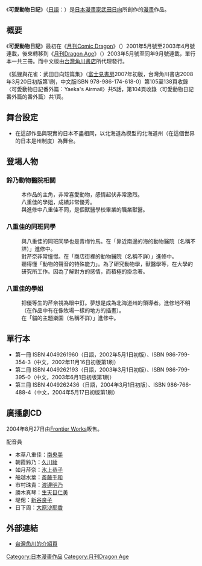 {{Infobox animanga/Headerofja
|標題= 可愛動物日記
|圖像= 
|尺寸= 
|說明= 
|日文名稱= やえかのカルテ
|英文名稱= 
|假名= 
|羅馬字= Yaeka no Karte
|類型= 
}}
{{Infobox animanga/name
|作品原名= {{lang|ja|やえかのカルテ}}
|官方譯名= 
|正式譯名= {{flagicon|Taiwan}} {{flagicon|Hong Kong}}可愛動物日記
|常用譯名= 
}}
{{Infobox animanga/Manga
|標題= 
|作者= [[武田日向|武田日向]]
|作畫= 
|出版社= {{flagicon|Japan}} [[富士見書房|富士見書房]]<br />{{flagicon|Taiwan}} {{flagicon|Hong Kong}} [[台灣角川|台灣角川]]
|其他出版社= 
|連載雜誌= [[月刊Comic_Dragon|月刊Comic Dragon]]<br />→[[月刊Dragon_Age|月刊Dragon Age]]
|label= {{flagicon|Japan}} Dragon Comics<br>{{flagicon|Taiwan}} {{flagicon|Hong Kong}} Kadokawa Comics Boy Series DX
|發售日= 
|開始= 月刊Comic Dragon<br />2001年5月號 – 2003年4月號<br />月刊Dragon Age<br />2003年5月號
|結束= 2008年4月號
|冊數= 全3冊
|話數= 全27話
|其他= 
}}
{{Infobox animanga/Footerofja}}
《'''可愛動物日記'''》（[[日語|日語]]：{{lang|ja|やえかのカルテ}}）是[[日本|日本]][[漫畫家|漫畫家]][[武田日向|武田日向]]所創作的[[漫畫|漫畫]]作品。

== 概要 ==
《'''可愛動物日記'''》最初在《[[月刊Comic_Dragon|月刊Comic Dragon]]》（{{lang|ja|月刊コミックドラゴン}}）2001年5月號至2003年4月號連載，後來轉移到《[[月刊Dragon_Age|月刊Dragon Age]]》（{{lang|ja|月刊コミックドラゴン}}）2003年5月號至同年9月號連載，單行本一共三冊。而中文版由[[台灣角川書店|台灣角川書店]]所代理發行。

《狐狸與花雀：武田日向短篇集》（[[富士見書房|富士見書房]]2007年初版，台灣角川書店2008年3月20日初版第1刷，中文版ISBN 978-986-174-618-0）第105至138頁收錄〈可愛動物日記番外篇：Yaeka's Airmail〉共5話，第104頁收錄〈可愛動物日記 番外篇的番外篇〉共1頁。

== 舞台設定 ==
*在這部作品與現實的日本不盡相同，以北海道為模型的北海道州（在這個世界的日本是州制度）為舞台。

 
== 登場人物 ==
=== 鈴乃動物醫院相關 ===
; {{nihongo|本草 八重佳|本草 やえか（もとくさ -）||}}
:本作品的主角，非常喜愛動物，感情起伏非常激烈。
; {{nihongo|如月 芹奈|如月 芹奈（きさらぎ せりな）||}}
:八重佳的學姐，成績非常優秀。
; {{nihongo|朝霞 鈴乃|朝霞 鈴乃（あさか すずの）||}}
:與進修中八重佳不同，是個獸醫學校畢業的職業獸醫。

=== 八重佳的同班同學 ===
; {{nihongo|船越 水葉|船越 水葉（ふなこし みずは）||}}
:與八重佳的同班同學也是青梅竹馬。在「靠近南邊的海的動物醫院（名稱不詳）」進修中。
; {{nihongo|市村 球貴|市村 球貴（いちむら たまき）||}}
:對芹奈非常憧憬。在「商店街裡的動物醫院（名稱不詳）」進修中。
; {{nihongo|堤 偲|堤 偲（つつみ しのぶ）||}}
:聽得懂「動物的聲音的特殊能力」。為了研究動物學，獸醫學等，在大學的研究所工作。因為了解對方的感情，而積極的掛念著。

=== 八重佳的學姐 ===
; {{nihongo|日下 周|日下 周（くさか あまね）||}}
:把優等生的芹奈視為眼中釘。夢想是成為北海道州的領導者。進修地不明（在作品中有在像牧場一樣的地方的插畫）。
; {{nihongo|勝木 真琴|勝木 真琴（かつき まこと）||}}
:在「貓的主題樂園（名稱不詳）」進修中。


== 單行本 ==
*第一冊 ISBN 4049261960（日語，2002年5月1日初版）、ISBN 986-799-354-3（中文，2002年11月16日初版第1刷）
*第二冊 ISBN 4049262193（日語，2003年3月1日初版）、ISBN 986-799-395-0（中文，2003年6月1日初版第1刷）
*第三冊 ISBN 4049262436（日語，2004年3月1日初版）、ISBN 986-766-488-4（中文，2004年5月17日初版第1刷）

== 廣播劇CD ==
2004年8月27日由[[Frontier_Works|Frontier Works]]販售。
;配音員
*本草八重佳：[[南央美|南央美]]
*朝霞鈴乃：[[久川綾|久川綾]]
*如月芹奈：[[氷上恭子|氷上恭子]]
*船越水葉：[[斎藤千和|斎藤千和]]
*市村珠貴：[[渡邊明乃|渡邊明乃]]
*勝木真琴：[[生天目仁美|生天目仁美]]
*堤偲：[[新谷良子|新谷良子]]
*日下周：[[大原沙耶香|大原沙耶香]]

== 外部連結 ==
*{{Zh-tw}}[http://www.kadokawa.com.tw/details.asp?id=620 台灣角川的介紹頁]

{{DEFAULTSORT:Yaeka no karute}}
[[Category:日本漫畫作品|Category:日本漫畫作品]]
[[Category:月刊Dragon_Age|Category:月刊Dragon Age]]